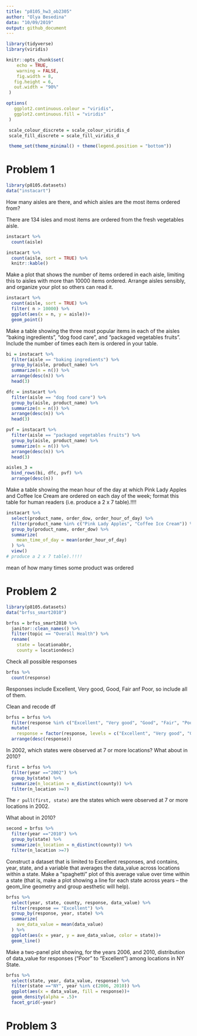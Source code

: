 ```yaml
---
title: "p8105_hw3_ob2305"
author: "Olya Besedina"
data: "10/09/2019"
output: github_document
---
```

  
```r
library(tidyverse)
library(viridis)

knitr::opts_chunk$set(
 	echo = TRUE,
 	warning = FALSE,
 	fig.width = 8, 
   fig.height = 6,
   out.width = "90%"
 )

options(
   ggplot2.continuous.colour = "viridis",
   ggplot2.continuous.fill = "viridis"
 )

 scale_colour_discrete = scale_colour_viridis_d
 scale_fill_discrete = scale_fill_viridis_d

 theme_set(theme_minimal() + theme(legend.position = "bottom"))
```

# Problem 1

```r
library(p8105.datasets)
data("instacart")
```

How many aisles are there, and which aisles are the most items ordered from?

There are 134 isles and most items are ordered from the fresh vegetables aisle. 

```r
instacart %>% 
  count(aisle)

instacart %>% 
  count(aisle, sort = TRUE) %>% 
  knitr::kable()

```

Make a plot that shows the number of items ordered in each aisle, limiting this to aisles with more than 10000 items ordered. Arrange aisles sensibly, and organize your plot so others can read it.

```r

instacart %>% 
  count(aisle, sort = TRUE) %>% 
  filter( n > 10000) %>% 
  ggplot(aes(x = n, y = aisle))+
  geom_point()
```

Make a table showing the three most popular items in each of the aisles “baking ingredients”, “dog food care”, and “packaged vegetables fruits”. Include the number of times each item is ordered in your table.

```r
bi = instacart %>%
  filter(aisle == "baking ingredients") %>%
  group_by(aisle, product_name) %>% 
  summarize(n = n()) %>% 
  arrange(desc(n)) %>% 
  head(3)

dfc = instacart %>%
  filter(aisle == "dog food care") %>% 
  group_by(aisle, product_name) %>% 
  summarize(n = n()) %>%
  arrange(desc(n)) %>% 
  head(3)

pvf = instacart %>%
  filter(aisle == "packaged vegetables fruits") %>% 
  group_by(aisle, product_name) %>% 
  summarize(n = n()) %>%
  arrange(desc(n)) %>% 
  head(3) 

aisles_3 = 
  bind_rows(bi, dfc, pvf) %>%
  arrange(desc(n))
```

Make a table showing the mean hour of the day at which Pink Lady Apples and Coffee Ice Cream are ordered on each day of the week; format this table for human readers (i.e. produce a 2 x 7 table).!!!!

```r
instacart %>% 
  select(product_name, order_dow, order_hour_of_day) %>% 
  filter(product_name %in% c("Pink Lady Apples", "Coffee Ice Cream")) %>% 
  group_by(product_name, order_dow) %>% 
  summarize(
    mean_time_of_day = mean(order_hour_of_day)
  ) %>% 
  view()
# produce a 2 x 7 table).!!!!
```

mean of how many times some product was ordered 

# Problem 2

```r
library(p8105.datasets)
data("brfss_smart2010")

brfss = brfss_smart2010 %>%
  janitor::clean_names() %>% 
  filter(topic == "Overall Health") %>%
  rename(
    state = locationabbr, 
    county = locationdesc)
```

Check all possible responses

```r
brfss %>%
  count(response)
```

Responses include Excellent, Very good, Good, Fair anf Poor, so include all of them.

Clean and recode df

```r
brfss = brfss %>%
  filter(response %in% c("Excellent", "Very good", "Good", "Fair", "Poor")) %>% 
  mutate(
    response = factor(response, levels = c("Excellent", "Very good", "Good", "Fair", "Poor"))) %>% 
  arrange(desc(response)) 

```

In 2002, which states were observed at 7 or more locations? What about in 2010?

```r
first = brfss %>% 
  filter(year =="2002") %>% 
  group_by(state) %>%
  summarize(n_location = n_distinct(county)) %>% 
  filter(n_location >=7)
```

The `r pull(first, state)` are the states which were observed at 7 or more locations in 2002. 

What about in 2010?

```r
second = brfss %>% 
  filter(year =="2010") %>% 
  group_by(state) %>%
  summarize(n_location = n_distinct(county)) %>% 
  filter(n_location >=7)
```

Construct a dataset that is limited to Excellent responses, and contains, year, state, and a variable that averages the data_value across locations within a state. Make a “spaghetti” plot of this average value over time within a state (that is, make a plot showing a line for each state across years – the geom_line geometry and group aesthetic will help).

```r
brfss %>% 
  select(year, state, county, response, data_value) %>% 
  filter(response == "Excellent") %>% 
  group_by(response, year, state) %>% 
  summarize(
    ave_data_value = mean(data_value)
  ) %>% 
  ggplot(aes(x = year, y = ave_data_value, color = state))+
  geom_line()
```

Make a two-panel plot showing, for the years 2006, and 2010, distribution of data_value for responses (“Poor” to “Excellent”) among locations in NY State.

```r
brfss %>%
  select(state, year, data_value, response) %>% 
  filter(state =="NY", year %in% c(2006, 2010)) %>%
  ggplot(aes(x = data_value, fill = response))+
  geom_density(alpha = .5)+
  facet_grid(~year)
```

# Problem 3




